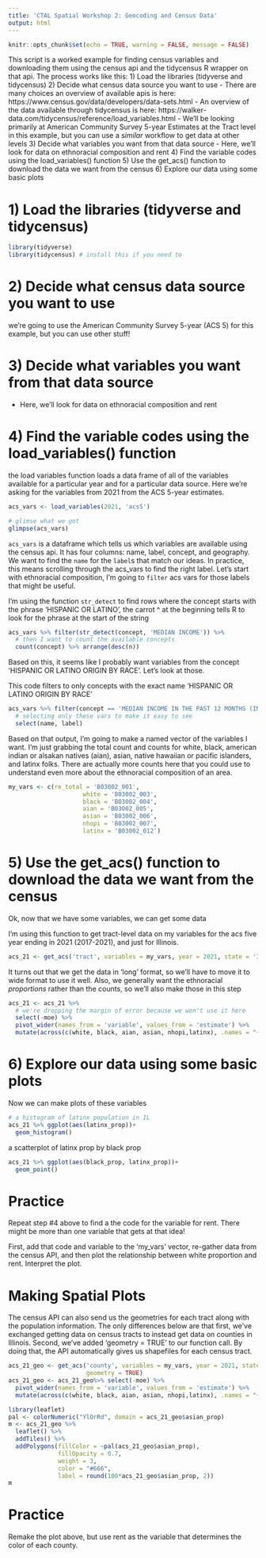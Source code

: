 ```yaml
---
title: 'CTAL Spatial Workshop 2: Geocoding and Census Data'
output: html
---
```


```r
knitr::opts_chunk$set(echo = TRUE, warning = FALSE, message = FALSE)
```


 This script is a worked example for finding census variables and downloading
 them using the census api and the tidycensus R wrapper on that api.
 The process works like this:
 1) Load the libraries (tidyverse and tidycensus)
 2) Decide what census data source you want to use
    - There are many choices an overview of available apis is here: 
          https://www.census.gov/data/developers/data-sets.html
    - An overview of the data available through tidycensus is here: 
          https://walker-data.com/tidycensus/reference/load_variables.html
    - We'll be looking primarily at American Community Survey 5-year Estimates 
        at the Tract level in this example, but you can use a _similar_ workflow
        to get data at other levels
 3) Decide what variables you want from that data source
    - Here, we'll look for data on ethnoracial composition and rent
 4) Find the variable codes using the load_variables() function
 5) Use the get_acs() function to download the data we want from the census
 6) Explore our data using some basic plots


# 1) Load the libraries (tidyverse and tidycensus)

```r
library(tidyverse)
library(tidycensus) # install this if you need to
```

# 2) Decide what census data source you want to use
we're going to use the American Community Survey 5-year (ACS 5) for this example, but you can use other stuff!

# 3) Decide what variables you want from that data source
- Here, we'll look for data on ethnoracial composition and rent

# 4) Find the variable codes using the load_variables() function

the load variables function loads a data frame of all of the variables available
for a particular year and for a particular data source. Here we're asking for 
the variables from 2021 from the ACS 5-year estimates.

```r
acs_vars <- load_variables(2021, 'acs5')

# glimse what we got
glimpse(acs_vars)
```

`acs_vars` is a dataframe which tells us which variables are available using the census api. It has four columns: name, label, concept, and geography. We want to find the `name` for the `label`s that match our ideas. In practice, this means scrolling through the acs_vars to find the right label. Let's start with ethnoracial composition, I'm going to `filter` acs vars for those labels that might be useful.

I'm using the function `str_detect` to find rows where the concept starts with
the phrase 'HISPANIC OR LATINO', the carrot ^ at the beginning tells R to look for
the phrase at the start of the string

```r
acs_vars %>% filter(str_detect(concept, 'MEDIAN INCOME')) %>%
  # then I want to count the available concepts
  count(concept) %>% arrange(desc(n))
```

Based on this, it seems like I probably want variables from the concept 
'HISPANIC OR LATINO ORIGIN BY RACE'. Let's look at those.

This code filters to only concepts with the exact name 'HISPANIC OR LATINO ORIGIN BY RACE'


```r
acs_vars %>% filter(concept == 'MEDIAN INCOME IN THE PAST 12 MONTHS (IN 2021 INFLATION-ADJUSTED DOLLARS) BY PLACE OF BIRTH IN THE UNITED STATES') %>%
  # selecting only these vars to make it easy to see
  select(name, label)
```

Based on that output, I'm going to make a named vector of the variables I want. I'm just grabbing the total count and counts for white, black, american indian or alsakan natives (aian), asian, native hawaiian or pacific islanders, and latinx folks. There are actually more counts here that you could use to understand even more about the ethnoracial composition of an area.

```r

my_vars <- c(re_total = 'B03002_001',
                     white = 'B03002_003',
                     black = 'B03002_004',
                     aian = 'B03002_005',
                     asian = 'B03002_006',
                     nhopi = 'B03002_007',
                     latinx = 'B03002_012')
```


# 5) Use the get_acs() function to download the data we want from the census
Ok, now that we have some variables, we can get some data

I'm using this function to get tract-level data on my variables for the 
acs five year ending in 2021 (2017-2021), and just for Illinois.

```r
acs_21 <- get_acs('tract', variables = my_vars, year = 2021, state = 'IL')
```


It turns out that we get the data in 'long' format, so we'll have to 
move it to wide format to use it well. Also, we generally want the ethnoracial
_proportions_ rather than the counts, so we'll also make those in this step

```r
acs_21 <- acs_21 %>% 
  # we're dropping the margin of error because we won't use it here
  select(-moe) %>%
  pivot_wider(names_from = 'variable', values_from = 'estimate') %>%
  mutate(across(c(white, black, aian, asian, nhopi,latinx), .names = "{.col}_prop",.fns = function(x) x/re_total))
```


# 6) Explore our data using some basic plots

Now we can make plots of these variables

```r
# a histogram of latinx population in IL
acs_21 %>% ggplot(aes(latinx_prop))+
  geom_histogram()
```


a scatterplot of latinx prop by  black prop

```r
acs_21 %>% ggplot(aes(black_prop, latinx_prop))+
  geom_point()
```

# Practice

Repeat step #4 above to find a the code for the variable for rent. There might be more than one variable that gets at that idea!

First, add that code and variable to the 'my_vars' vector, re-gather data from the census API, and then plot the relationship between white proportion and rent. Interpret the plot. 

# Making Spatial Plots

The census API can also send us the geometries for each tract along with the population information. The only differences below are that first, we've exchanged getting data on census tracts to instead get data on counties in Illinois. Second, we've added 'geometry = TRUE' to our function call. By doing that, the API automatically gives us shapefiles for each census tract.


```r
acs_21_geo <- get_acs('county', variables = my_vars, year = 2021, state = 'IL',
                      geometry = TRUE)
acs_21_geo <- acs_21_geo%>% select(-moe) %>%
  pivot_wider(names_from = 'variable', values_from = 'estimate') %>%
  mutate(across(c(white, black, aian, asian, nhopi,latinx), .names = "{.col}_prop",.fns = function(x) x/re_total))
```


```r
library(leaflet)
pal <- colorNumeric("YlOrRd", domain = acs_21_geo$asian_prop)
m <- acs_21_geo %>% 
  leaflet() %>% 
  addTiles() %>% 
  addPolygons(fillColor = ~pal(acs_21_geo$asian_prop), 
              fillOpacity = 0.7,
              weight = 3,
              color = "#666",
              label = round(100*acs_21_geo$asian_prop, 2))
m
```

# Practice

Remake the plot above, but use rent as the variable that determines the color of each county.
